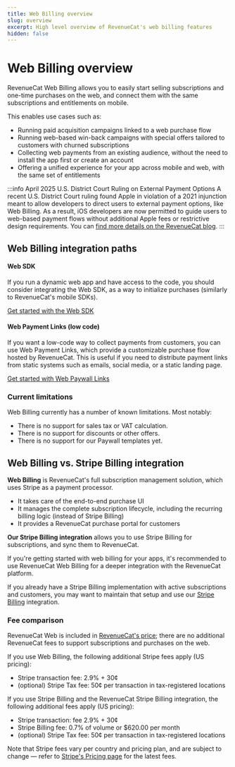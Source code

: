 ```yaml
---
title: Web Billing overview
slug: overview
excerpt: High level overview of RevenueCat's web billing features
hidden: false
---
```


# Web Billing overview

RevenueCat Web Billing allows you to easily start selling subscriptions and one-time purchases on the web, and connect them with the same subscriptions and entitlements on mobile.

This enables use cases such as:

- Running paid acquisition campaigns linked to a web purchase flow
- Running web-based win-back campaigns with special offers tailored to customers with churned subscriptions
- Collecting web payments from an existing audience, without the need to install the app first or create an account
- Offering a unified experience for your app across mobile and web, with the same set of entitlements

:::info April 2025 U.S. District Court Ruling on External Payment Options
A recent U.S. District Court ruling found Apple in violation of a 2021 injunction meant to allow developers to direct users to external payment options, like Web Billing. As a result, iOS developers are now permitted to guide users to web-based payment flows without additional Apple fees or restrictive design requirements. You can [find more details on the RevenueCat blog](https://www.revenuecat.com/blog/).
:::

## Web Billing integration paths

#### Web SDK

If you run a dynamic web app and have access to the code, you should consider integrating the Web SDK, as a way to initialize purchases (similarly to RevenueCat's mobile SDKs).

[Get started with the Web SDK](web-sdk)

#### Web Payment Links (low code)

If you want a low-code way to collect payments from customers, you can use Web Payment Links, which provide a customizable purchase flow hosted by RevenueCat. This is useful if you need to distribute payment links from static systems such as emails, social media, or a static landing page.

[Get started with Web Paywall Links](web-paywall-links)

### Current limitations

Web Billing currently has a number of known limitations. Most notably:

- There is no support for sales tax or VAT calculation.
- There is no support for discounts or other offers.
- There is no support for our Paywall templates yet.

## Web Billing vs. Stripe Billing integration

**Web Billing** is RevenueCat's full subscription management solution, which uses Stripe as a payment processor.

- It takes care of the end-to-end purchase UI
- It manages the complete subscription lifecycle, including the recurring billing logic (instead of Stripe Billing)
- It provides a RevenueCat purchase portal for customers

**Our Stripe Billing integration** allows you to use Stripe Billing for subscriptions, and sync them to RevenueCat.

If you're getting started with web billing for your apps, it's recommended to use RevenueCat Web Billing for a deeper integration with the RevenueCat platform.

If you already have a Stripe Billing implementation with active subscriptions and customers, you may want to maintain that setup and use our [Stripe Billing](/web/integrations/stripe) integration.

### Fee comparison

RevenueCat Web is included in [RevenueCat's price](https://www.revenuecat.com/pricing); there are no additional RevenueCat fees to support subscriptions and purchases on the web.

If you use Web Billing, the following additional Stripe fees apply (US pricing):

- Stripe transaction fee: 2.9% + 30¢
- (optional) Stripe Tax fee: 50¢ per transaction in tax-registered locations

If you use Stripe Billing and the RevenueCat Stripe Billing integration, the following additional fees apply (US pricing):

- Stripe transaction: fee 2.9% + 30¢
- Stripe Billing fee: 0.7% of volume or $620.00 per month
- (optional) Stripe Tax fee: 50¢ per transaction in tax-registered locations

Note that Stripe fees vary per country and pricing plan, and are subject to change — refer to [Stripe's Pricing page](https://stripe.com/pricing) for the latest fees.
